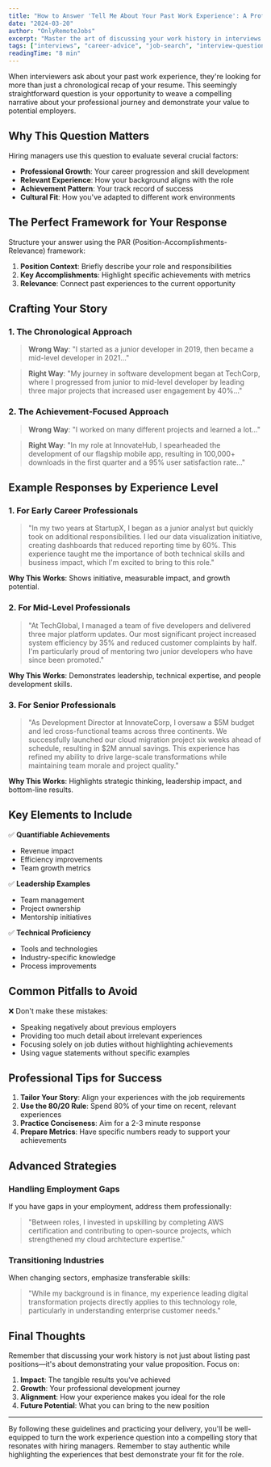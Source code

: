 ```yaml
---
title: "How to Answer 'Tell Me About Your Past Work Experience': A Professional Guide"
date: "2024-03-20"
author: "OnlyRemoteJobs"
excerpt: "Master the art of discussing your work history in interviews with our comprehensive guide, including proven frameworks and real-world examples."
tags: ["interviews", "career-advice", "job-search", "interview-questions"]
readingTime: "8 min"
---
```


When interviewers ask about your past work experience, they're looking for more than just a chronological recap of your resume. This seemingly straightforward question is your opportunity to weave a compelling narrative about your professional journey and demonstrate your value to potential employers.

## Why This Question Matters

Hiring managers use this question to evaluate several crucial factors:

- **Professional Growth**: Your career progression and skill development
- **Relevant Experience**: How your background aligns with the role
- **Achievement Pattern**: Your track record of success
- **Cultural Fit**: How you've adapted to different work environments

## The Perfect Framework for Your Response

Structure your answer using the PAR (Position-Accomplishments-Relevance) framework:

1. **Position Context**: Briefly describe your role and responsibilities
2. **Key Accomplishments**: Highlight specific achievements with metrics
3. **Relevance**: Connect past experiences to the current opportunity

## Crafting Your Story

### 1. The Chronological Approach

> **Wrong Way**: "I started as a junior developer in 2019, then became a mid-level developer in 2021..."

> **Right Way**: "My journey in software development began at TechCorp, where I progressed from junior to mid-level developer by leading three major projects that increased user engagement by 40%..."

### 2. The Achievement-Focused Approach

> **Wrong Way**: "I worked on many different projects and learned a lot..."

> **Right Way**: "In my role at InnovateHub, I spearheaded the development of our flagship mobile app, resulting in 100,000+ downloads in the first quarter and a 95% user satisfaction rate..."

## Example Responses by Experience Level

### 1. For Early Career Professionals

> "In my two years at StartupX, I began as a junior analyst but quickly took on additional responsibilities. I led our data visualization initiative, creating dashboards that reduced reporting time by 60%. This experience taught me the importance of both technical skills and business impact, which I'm excited to bring to this role."

**Why This Works**: Shows initiative, measurable impact, and growth potential.

### 2. For Mid-Level Professionals

> "At TechGlobal, I managed a team of five developers and delivered three major platform updates. Our most significant project increased system efficiency by 35% and reduced customer complaints by half. I'm particularly proud of mentoring two junior developers who have since been promoted."

**Why This Works**: Demonstrates leadership, technical expertise, and people development skills.

### 3. For Senior Professionals

> "As Development Director at InnovateCorp, I oversaw a $5M budget and led cross-functional teams across three continents. We successfully launched our cloud migration project six weeks ahead of schedule, resulting in $2M annual savings. This experience has refined my ability to drive large-scale transformations while maintaining team morale and project quality."

**Why This Works**: Highlights strategic thinking, leadership impact, and bottom-line results.

<BrowseJobsButton />

## Key Elements to Include

✅ **Quantifiable Achievements**

- Revenue impact
- Efficiency improvements
- Team growth metrics

✅ **Leadership Examples**

- Team management
- Project ownership
- Mentorship initiatives

✅ **Technical Proficiency**

- Tools and technologies
- Industry-specific knowledge
- Process improvements

## Common Pitfalls to Avoid

❌ Don't make these mistakes:

- Speaking negatively about previous employers
- Providing too much detail about irrelevant experiences
- Focusing solely on job duties without highlighting achievements
- Using vague statements without specific examples

## Professional Tips for Success

1. **Tailor Your Story**: Align your experiences with the job requirements
2. **Use the 80/20 Rule**: Spend 80% of your time on recent, relevant experiences
3. **Practice Conciseness**: Aim for a 2-3 minute response
4. **Prepare Metrics**: Have specific numbers ready to support your achievements

## Advanced Strategies

### Handling Employment Gaps

If you have gaps in your employment, address them professionally:

> "Between roles, I invested in upskilling by completing AWS certification and contributing to open-source projects, which strengthened my cloud architecture expertise."

### Transitioning Industries

When changing sectors, emphasize transferable skills:

> "While my background is in finance, my experience leading digital transformation projects directly applies to this technology role, particularly in understanding enterprise customer needs."

## Final Thoughts

Remember that discussing your work history is not just about listing past positions—it's about demonstrating your value proposition. Focus on:

1. **Impact**: The tangible results you've achieved
2. **Growth**: Your professional development journey
3. **Alignment**: How your experience makes you ideal for the role
4. **Future Potential**: What you can bring to the new position

---

By following these guidelines and practicing your delivery, you'll be well-equipped to turn the work experience question into a compelling story that resonates with hiring managers. Remember to stay authentic while highlighting the experiences that best demonstrate your fit for the role.

<BrowseJobsButton />
